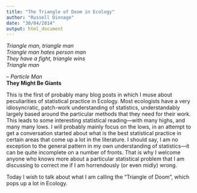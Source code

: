 ```yaml
---
title: "The Triangle of Doom in Ecology"
author: "Russell Dinnage"
date: "30/04/2014"
output: html_document
---
```


_Triangle man, triangle man_  
_Triangle man hates person man_  
_They have a fight, triangle wins_  
_Triangle man_  

-- _Particle Man_  
__They Might Be Giants__

This is the first of probably many blog posts in which I muse about peculiarities of statistical practice in Ecology. Most ecologists have a very idiosyncratic, patch-work understanding of statistics, understandably largely based around the particular methods that they need for their work. This leads to some interesting statistical reading---with many highs, and many many lows. I will probably mainly focus on the lows, in an attempt to get a conversation started about what is the best statistical practice in certain areas that come up a lot in the literature. I should say, I am no exception to the general pattern in my own understanding of statistics---it can be quite incomplete on a number of fronts. That is why I welcome anyone who knows more about a particular statistical problem that I am discussing to correct me if I am horrendously (or even midly) wrong.

Today I wish to talk about what I am calling the "Triangle of Doom", which pops up a lot in Ecology.
